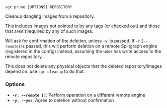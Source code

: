 
```sgr prune [OPTIONS] REPOSITORY```

Cleanup dangling images from a repository.

This includes images not pointed to by any tags (or checked out) and those that aren't required by any of
such images.

Will ask for confirmation of the deletion, unless ``-y ``is passed. If ``-r`` (``--remote``) is
passed, this will perform deletion on a remote Splitgraph engine (registered in the config) instead, assuming
the user has write access to the remote repository.

This does not delete any physical objects that the deleted repository/images depend on:
use ``sgr cleanup`` to do that.

### Options

  * **`-r, --remote []`**: Perform operation on a different remote engine
  * **`-y, --yes`**: Agree to deletion without confirmation
